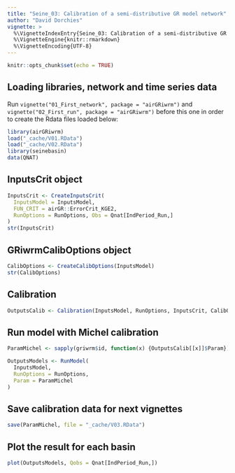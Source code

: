 ```yaml
---
title: "Seine_03: Calibration of a semi-distributive GR model network"
author: "David Dorchies"
vignette: >
  %\VignetteIndexEntry{Seine_03: Calibration of a semi-distributive GR model network}
  %\VignetteEngine{knitr::rmarkdown}
  %\VignetteEncoding{UTF-8}
---
```


```r
knitr::opts_chunk$set(echo = TRUE)
```

## Loading libraries, network and time series data

Run `vignette("01_First_network", package = "airGRiwrm")` and `vignette("02_First_run", package = "airGRiwrm")` before this one in order to create the Rdata files loaded below:

```r
library(airGRiwrm)
load("_cache/V01.RData")
load("_cache/V02.RData")
library(seinebasin)
data(QNAT)
```

## InputsCrit object

```r
InputsCrit <- CreateInputsCrit(
  InputsModel = InputsModel,
  FUN_CRIT = airGR::ErrorCrit_KGE2,
  RunOptions = RunOptions, Obs = Qnat[IndPeriod_Run,]
)
str(InputsCrit)
```

## GRiwrmCalibOptions object

```r
CalibOptions <- CreateCalibOptions(InputsModel)
str(CalibOptions)
```

## Calibration

```r
OutputsCalib <- Calibration(InputsModel, RunOptions, InputsCrit, CalibOptions)
```

## Run model with Michel calibration

```r
ParamMichel <- sapply(griwrm$id, function(x) {OutputsCalib[[x]]$Param})

OutputsModels <- RunModel(
  InputsModel,
  RunOptions = RunOptions,
  Param = ParamMichel
)
```

## Save calibration data for next vignettes

```r
save(ParamMichel, file = "_cache/V03.RData")
```


## Plot the result for each basin

```r
plot(OutputsModels, Qobs = Qnat[IndPeriod_Run,])
```

